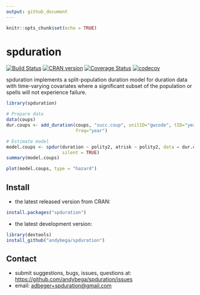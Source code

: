 ```yaml
---
output: github_document
---
```


```r
knitr::opts_chunk$set(echo = TRUE)
```

# spduration

[![Build Status](https://travis-ci.org/andybega/spduration.svg?branch=master)](https://travis-ci.org/andybega/spduration)
[![CRAN version](http://www.r-pkg.org/badges/version/spduration)](https://cran.r-project.org/package=spduration)
[![Coverage Status](https://coveralls.io/repos/github/andybega/spduration/badge.svg?branch=master)](https://coveralls.io/github/andybega/spduration?branch=master)
[![codecov](https://codecov.io/gh/andybega/spduration/branch/master/graph/badge.svg)](https://codecov.io/gh/andybega/spduration)

spduration implements a split-population duration model for duration data with time-varying covariates where a significant subset of the population or spells will not experience failure. 

```r
library(spduration)

# Prepare data
data(coups)
dur.coups <- add_duration(coups, "succ.coup", unitID="gwcode", tID="year",
                          freq="year")

# Estimate model
model.coups <- spdur(duration ~ polity2, atrisk ~ polity2, data = dur.coups,
                     silent = TRUE)
summary(model.coups)
```

```r
plot(model.coups, type = "hazard")
```


## Install

* the latest released version from CRAN: 
```r
install.packages("spduration")
```

* the latest development version: 
```r
library(devtools)
install_github("andybega/spduration")
```

## Contact

- submit suggestions, bugs, issues, questions at: [https://github.com/andybega/spduration/issues](https://github.com/andybega/spduration/issues)
- email: [adbeger+spduration@gmail.com](mailto:adbeger+spduration@gmail.com)